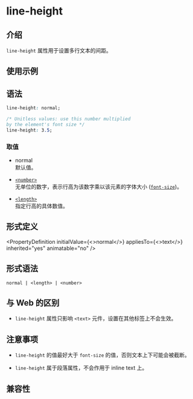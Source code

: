 # line-height

## 介绍

`line-height` 属性用于设置多行文本的间距。

## 使用示例


<Go
  example="css-api"
  defaultFile="src/line-height/App.tsx"
  img="/assets/doc/css/line-height.jpg"
  entry="src/line-height"
  defaultEntryFile="dist/line-height.lynx.bundle"
/>

## 语法

```css
line-height: normal;

/* Unitless values: use this number multiplied
by the element's font size */
line-height: 3.5;
```

### 取值

- normal <br/>
  默认值。

- [`<number>`](api/css/data-type/number.mdx) <br/>
  无单位的数字，表示行高为该数字乘以该元素的字体大小 ([`font-size`](./font-size.mdx))。

- [`<length>`](api/css/data-type/length.mdx) <br/>
  指定行高的具体数值。

## 形式定义


<PropertyDefinition
  initialValue={<>normal</>}
  appliesTo={<>text</>}
  inherited="yes"
  animatable="no"
/>

## 形式语法

```
normal | <length> | <number>
```

## 与 Web 的区别

- `line-height` 属性只影响 `<text>` 元件，设置在其他标签上不会生效。

## 注意事项

- `line-height` 的值最好大于 `font-size` 的值，否则文本上下可能会被截断。

- `line-height` 属于段落属性，不会作用于 inline text 上。

## 兼容性


<LegacyCompatTable metadata="css/properties/line-height" />
